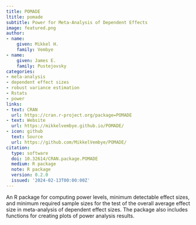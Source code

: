 ```yaml
---
title: POMADE
ltitle: pomade
subtitle: Power for Meta-Analysis of Dependent Effects
image: featured.png
author:
- name:
    given: Mikkel H.
    family: Vembye
- name:
    given: James E.
    family: Pustejovsky
categories:
- meta-analysis
- dependent effect sizes
- robust variance estimation
- Rstats
- power
links:
- text: CRAN
  url: https://cran.r-project.org/package=POMADE
- text: Website
  url: https://mikkelvembye.github.io/POMADE/
- icon: github
  text: Source
  url: https://github.com/MikkelVembye/POMADE/
citation:
  type: software
  doi: 10.32614/CRAN.package.POMADE
  medium: R package
  note: R package
  version: 0.2.0
  issued: '2024-02-13T00:00:00Z'
---
```


An R package for computing power levels, minimum detectable effect sizes, and minimum required sample sizes for the test of the overall average effect size in meta-analysis of dependent effect sizes. The package also includes functions for creating plots of power analysis results.
